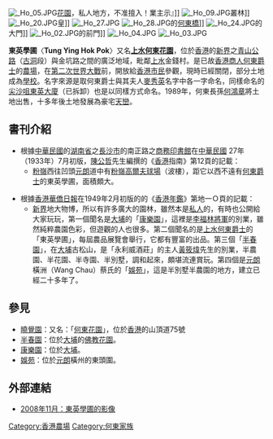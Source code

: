 [[File:_Ho_05.JPG|thumb]][[花園|花園]]，私人地方，不准擅入！業主示』]]
[[File:_Ho_09.JPG|thumb]]叢林]]
[[File:_Ho_20.JPG|thumb]]皇]]
[[File:_Ho_27.JPG|thumb]]
[[File:_Ho_28.JPG|thumb]]的[[何東橋|何東橋]]]]
[[File:_Ho_24.JPG|thumb]]的大門]]
[[File:_Ho_02.JPG|thumb]]的前門]]
[[File:_Ho_04.JPG|thumb]]
[[File:_Ho_03.JPG|thumb]]

'''東英學圃'''〈'''Tung Ying Hok Pok'''〉又名'''[[上水|上水]][[何東|何東]][[花園|花園]]'''，位於[[香港|香港]]的[[新界|新界]]之[[青山公路|青山公路]]（[[古洞|古洞]]段）與金坑路之間的廣泛地域，毗鄰[[上水|上水]]金錢村。是已故[[香港|香港]][[商人|商人]][[何東|何東]][[爵士|爵士]]的[[農場|農場]]，在[[第二次世界大戰|第二次世界大戰]]前，開放給[[香港|香港]][[市民|市民]]參觀，現時已經關閉，部分土地成為[[學校|學校]]。名字來源是取何東爵士與其夫人[[麥秀英|麥秀英]]名字中各一字命名，同樣命名的[[尖沙咀|尖沙咀]][[東英大廈|東英大廈]]（已拆卸）也是以同樣方式命名。1989年，何東長孫[[何鴻章|何鴻章]]將土地出售，十多年後土地發展為豪宅[[天巒|天巒]]。

==書刊介紹==
*根據[[中華民國|中華民國]]的[[湖南省|湖南省]]之[[長沙市|長沙市]]的南正路之[[商務印書館|商務印書館]]在[[中華民國|中華民國]] 27年（1933年）7月初版，[[陳公哲|陳公哲]]先生編撰的《[[香港|香港]]指南》第12頁的記載：
** [[粉嶺|粉嶺]]西往凹頭[[元朗|元朗]]道中有[[粉嶺|粉嶺]][[高爾夫球場|高爾夫球場]]（波樓），距它以西不遠有[[何東|何東]][[爵士|爵士]]的東英學圃，面積頗大。

* 根據[[香港|香港]][[華僑日報|華僑日報]]在1949年2月初版的的《[[香港|香港]][[年鑑|年鑑]]》第地一Ｏ頁的記載：
** [[新界|新界]]地大物博，所以有許多廣大的園林，雖然本是[[私人|私人]]的，有時也公開給大家玩玩，第一個聞名是[[大埔_(香港)|大埔]]的「[[康樂園|康樂園]]」，這裡是[[李福林|李福林]][[將軍|將軍]]的別業，雖然純粹農園色彩，但遊觀的人也很多。第二個聞名的是[[上水|上水]][[何東|何東]][[爵士|爵士]]的「東英學圃」，每屆農品展覽會舉行，它都有豐富的出品。第三個「[[半春園|半春園]]」，在[[大埔_(香港)|大埔]]古松山，是「永利威酒莊」的主人[[黃筱煒|黃筱煒]]先生的別業，半農園、半花園、半寺園、半別墅，調和起來，頗堪流連賞玩。第四個是[[元朗|元朗]]橫洲（Wang Chau）蔡氏的「[[娛苑|娛苑]]」，這是半別墅半農園的地方，建立已經二十多年了。

==參見==
* [[曉覺園|曉覺園]]：又名：「[[何東|何東]][[花園|花園]]」，位於[[香港|香港]]的山頂道75號
* [[半春園|半春園]]：位於[[大埔_(香港)|大埔]]的[[佛教|佛教]][[花園|花園]]。
* [[康樂園|康樂園]]：位於[[大埔_(香港)|大埔]]。
* [[娛苑|娛苑]]：位於[[元朗|元朗]]橫州的東頭圍。

==外部連結==
* [http://uk.youtube.com/watch?v=gKZHtwWIZNA 2008年11月：東英學圃的影像]

[[Category:香港農場|Category:香港農場]]
[[Category:何東家族|Category:何東家族]]